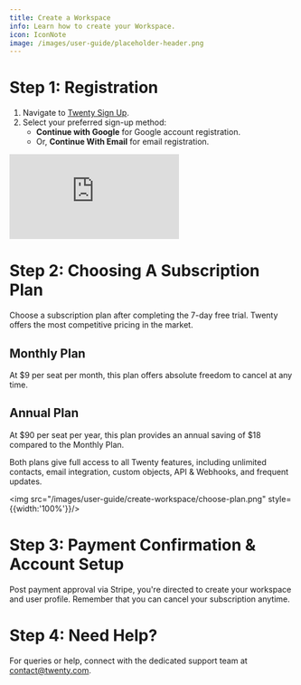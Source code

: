 ```yaml
---
title: Create a Workspace
info: Learn how to create your Workspace.
icon: IconNote
image: /images/user-guide/placeholder-header.png
---
```


# Step 1: Registration
1. Navigate to [Twenty Sign Up](https://app.twenty.com/sign-up).
2. Select your preferred sign-up method:
    - **Continue with Google** for Google account registration.
    - Or, **Continue With Email** for email registration.

<div style={{padding:'69.01% 0 0 0', position:'relative'}}>
  <iframe 
    src="https://player.vimeo.com/video/927066829?autoplay=1&loop=1&autopause=0&background=1&amp;app_id=58479" 
    frameborder="0" 
    allow="autoplay; fullscreen; picture-in-picture; clipboard-write" 
    style={{
      position:'absolute',
      top:0,
      left:0,
      width:'100%',
      height:'100%',
      borderRadius: '16px', 
      border:'2px solid black'
    }}
    title="Export data"
  ></iframe>
</div>
<script src="https://player.vimeo.com/api/player.js"></script>

# Step 2: Choosing A Subscription Plan
Choose a subscription plan after completing the 7-day free trial. Twenty offers the most competitive pricing in the market.

## Monthly Plan
At $9 per seat per month, this plan offers absolute freedom to cancel at any time.

## Annual Plan
At $90 per seat per year, this plan provides an annual saving of $18 compared to the Monthly Plan.

Both plans give full access to all Twenty features, including unlimited contacts, email integration, custom objects, API & Webhooks, and frequent updates.

<img src="/images/user-guide/create-workspace/choose-plan.png" style={{width:'100%'}}/>

# Step 3: Payment Confirmation & Account Setup
Post payment approval via Stripe, you're directed to create your workspace and user profile. Remember that you can cancel your subscription anytime.

# Step 4: Need Help?
For queries or help, connect with the dedicated support team at [contact@twenty.com](mailto:contact@twenty.com).